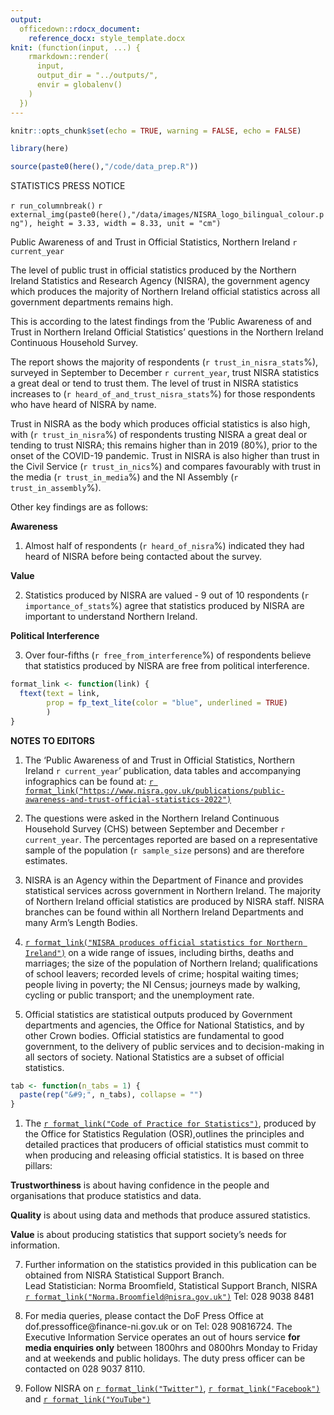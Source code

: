 ```yaml
---
output:
  officedown::rdocx_document:
    reference_docx: style_template.docx
knit: (function(input, ...) {
    rmarkdown::render(
      input,
      output_dir = "../outputs/",
      envir = globalenv()
    )
  })
---
```


```r
knitr::opts_chunk$set(echo = TRUE, warning = FALSE, echo = FALSE)

library(here)

source(paste0(here(),"/code/data_prep.R"))
```

<!---BLOCK_MULTICOL_START--->
:::{custom-style="heading_style"}
STATISTICS PRESS NOTICE
:::
`r run_columnbreak()`
`r external_img(paste0(here(),"/data/images/NISRA_logo_bilingual_colour.png"), height = 3.33, width = 8.33, unit = "cm")`
<!---BLOCK_MULTICOL_STOP{widths: [3.5, 3.5], space: 0.2, sep: false}--->

:::{custom-style="heading_style"}
Public Awareness of and Trust in Official Statistics, Northern Ireland `r current_year`
:::

:::{custom-style="paragraph_style"}
The level of public trust in official statistics produced by the Northern Ireland Statistics and Research Agency (NISRA), the government agency which produces the majority of Northern Ireland official statistics across all government departments remains high.

This is according to the latest findings from the ‘Public Awareness of and Trust in Northern Ireland Official Statistics’ questions in the Northern Ireland Continuous Household Survey.

The report shows the majority of respondents (`r trust_in_nisra_stats`%), surveyed in September to December `r current_year`, trust NISRA statistics a great deal or tend to trust them. The level of trust in NISRA statistics increases to (`r heard_of_and_trust_nisra_stats`%) for those respondents who have heard of NISRA by name.

Trust in NISRA as the body which produces official statistics is also high, with (`r trust_in_nisra`%) of respondents trusting NISRA a great deal or tending to trust NISRA; this remains higher than in 2019 (80%), prior to the onset of the COVID-19 pandemic. Trust in NISRA is also higher than trust in the Civil Service (`r trust_in_nics`%) and compares favourably with trust in the media (`r trust_in_media`%) and the NI Assembly (`r trust_in_assembly`%).

Other key findings are as follows:
:::

:::{custom-style="paragraph_style"}
**Awareness**

1. Almost half of respondents (`r heard_of_nisra`%) indicated they had heard of NISRA before being
contacted about the survey. 

**Value** 

2. Statistics produced by NISRA are valued - 9 out of 10 respondents (`r importance_of_stats`%) agree that statistics produced by NISRA are important to understand Northern Ireland.

**Political Interference**

3. Over four-fifths (`r free_from_interference`%) of respondents believe that statistics produced by NISRA are free from political interference.
:::

\newpage

```r
format_link <- function(link) {
  ftext(text = link,
        prop = fp_text_lite(color = "blue", underlined = TRUE)
        )
}
```

:::{custom-style="paragraph_style"}
**NOTES TO EDITORS**

1. The ‘Public Awareness of and Trust in Official Statistics, Northern Ireland `r current_year`’ publication, data tables and accompanying infographics can be found at: [`r format_link("https://www.nisra.gov.uk/publications/public-awareness-and-trust-official-statistics-2022")`](https://www.nisra.gov.uk/publications/public-awareness-and-trust-official-statistics-2022)

1. The questions were asked in the Northern Ireland Continuous Household Survey (CHS) between September and December `r current_year`. The percentages reported are based on a representative sample of the population (`r sample_size` persons) and are therefore estimates.

1. NISRA is an Agency within the Department of Finance and provides statistical services across government in Northern Ireland. The majority of Northern Ireland official statistics are produced by NISRA staff. NISRA branches can be found within all Northern Ireland Departments and many Arm’s Length Bodies.

1. [`r format_link("NISRA produces official statistics for Northern Ireland")`](https://www.nisra.gov.uk/statistics) on a wide range of issues, including births, deaths and marriages; the size of the population of Northern Ireland; qualifications of school leavers; recorded levels of crime; hospital waiting times; people living in poverty; the NI Census; journeys made by walking, cycling or public transport; and the unemployment rate.

1. Official statistics are statistical outputs produced by Government departments and agencies, the Office for National Statistics, and by other Crown bodies. Official statistics are fundamental to good government, to the delivery of public services and to decision-making in all sectors of society. National Statistics are a subset of official statistics.

```r
tab <- function(n_tabs = 1) {
  paste(rep("&#9;", n_tabs), collapse = "")
}
```

1. The [`r format_link("Code of Practice for Statistics")`](https://code.statisticsauthority.gov.uk/the-code/), produced by the Office for Statistics Regulation (OSR),outlines the principles and detailed practices that producers of official statistics must commit to when producing and releasing official statistics. It is based on three pillars:
:::
:::{custom-style="bullet_style"}
__Trustworthiness__ is about having confidence in the people and organisations that produce statistics and data.
:::
:::{custom-style="bullet_style"}
__Quality__ is about using data and methods that produce assured statistics.
:::
:::{custom-style="bullet_style"}
__Value__ is about producing statistics that support society’s needs for information.
:::

:::{custom-style="paragraph_style"}
7. Further information on the statistics provided in this publication can be obtained from NISRA Statistical Support Branch.\
Lead Statistician: Norma Broomfield, Statistical Support Branch, NISRA\
[`r format_link("Norma.Broomfield@nisra.gov.uk")`](mailto:Norma.Broomfield@nisra.gov.uk) Tel: 028 9038 8481

8. For media queries, please contact the DoF Press Office at dof.pressoffice@finance-ni.gov.uk or on Tel: 028 90816724. The Executive Information Service operates an out of hours service **for media enquiries only** between 1800hrs and 0800hrs Monday to Friday and at weekends and public holidays. The duty press officer can be contacted on 028 9037 8110.

9. Follow NISRA on [`r format_link("Twitter")`](http://x.com/NISRA), [`r format_link("Facebook")`](https://www.facebook.com/nisra.gov.uk) and [`r format_link("YouTube")`](https://www.youtube.com/user/nisrastats)
:::

